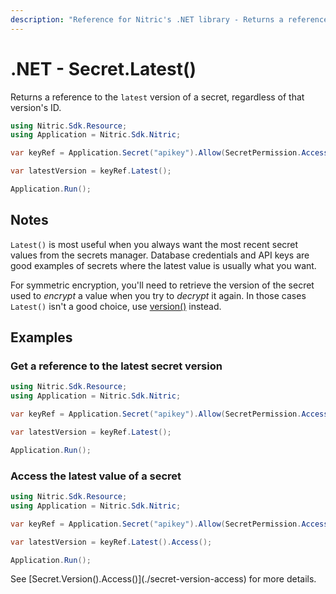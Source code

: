 ```yaml
---
description: "Reference for Nitric's .NET library - Returns a reference to the latest version of a secret, regardless of that version's ID."
---
```


# .NET - Secret.Latest()

Returns a reference to the `latest` version of a secret, regardless of that version's ID.

```csharp
using Nitric.Sdk.Resource;
using Application = Nitric.Sdk.Nitric;

var keyRef = Application.Secret("apikey").Allow(SecretPermission.Access);

var latestVersion = keyRef.Latest();

Application.Run();
```

## Notes

`Latest()` is most useful when you always want the most recent secret values from the secrets manager. Database credentials and API keys are good examples of secrets where the latest value is usually what you want.

For symmetric encryption, you'll need to retrieve the version of the secret used to _encrypt_ a value when you try to _decrypt_ it again. In those cases `Latest()` isn't a good choice, use [version()](./secret-version) instead.

## Examples

### Get a reference to the latest secret version

```csharp
using Nitric.Sdk.Resource;
using Application = Nitric.Sdk.Nitric;

var keyRef = Application.Secret("apikey").Allow(SecretPermission.Access);

var latestVersion = keyRef.Latest();

Application.Run();
```

### Access the latest value of a secret

```csharp
using Nitric.Sdk.Resource;
using Application = Nitric.Sdk.Nitric;

var keyRef = Application.Secret("apikey").Allow(SecretPermission.Access);

var latestVersion = keyRef.Latest().Access();

Application.Run();
```

<Note>
  See [Secret.Version().Access()](./secret-version-access) for more details.
</Note>
